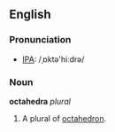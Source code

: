 ==English==
===Pronunciation===
*[[w:IPA|IPA]]: /ˌɒktə'hiːdrə/

===Noun===
'''octahedra''' ''plural''

#A plural of [[octahedron]].